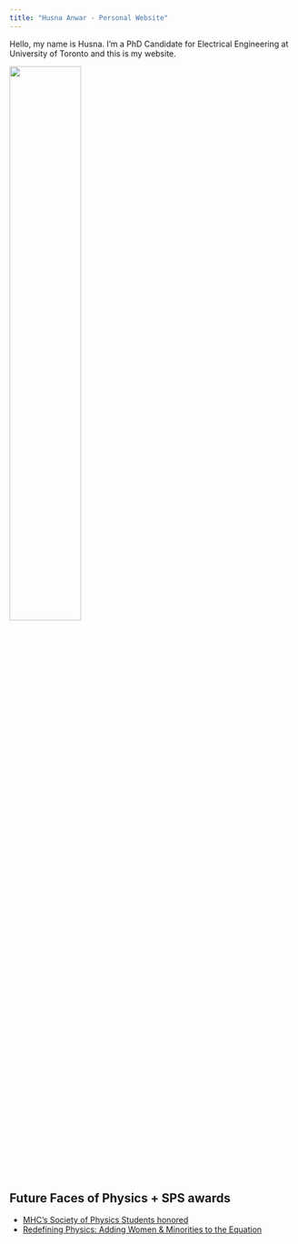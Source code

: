 ```yaml
---
title: "Husna Anwar - Personal Website"
---
```


Hello, my name is Husna. I'm a PhD Candidate for Electrical Engineering at University of Toronto and this is my website.

<img src="files/Husna.jpeg" style="width:50%">


## Future Faces of Physics + SPS awards

* [MHC’s Society of Physics Students honored](https://www.mtholyoke.edu/media/mhcs-society-physics-students-honored)
* [Redefining Physics: Adding Women & Minorities to the Equation](https://www.spsnational.org/awards/future-faces-physics-award/2015/mount-holyoke-college)

